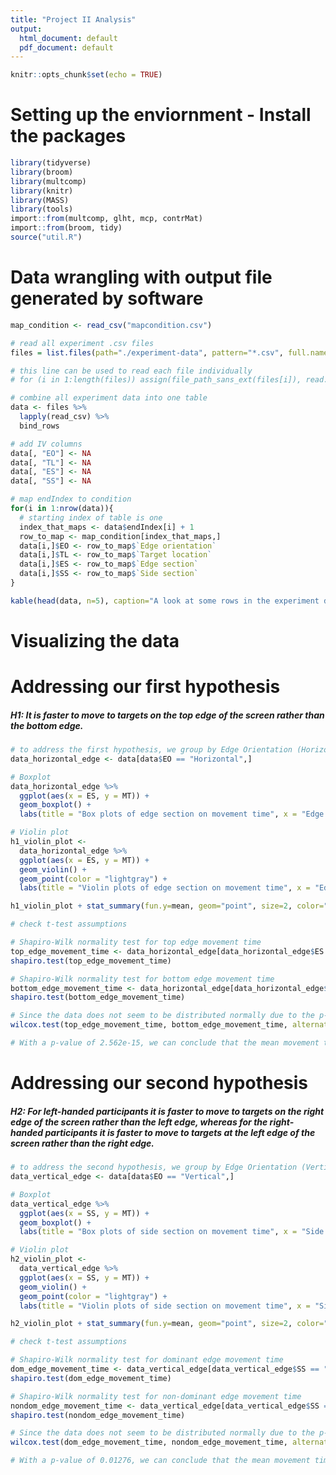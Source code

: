 ```yaml
---
title: "Project II Analysis"
output:
  html_document: default
  pdf_document: default
---
```


```r
knitr::opts_chunk$set(echo = TRUE)
```

# Setting up the enviornment - Install the packages
```r
library(tidyverse)
library(broom)
library(multcomp)
library(knitr)
library(MASS)
library(tools)
import::from(multcomp, glht, mcp, contrMat)
import::from(broom, tidy)
source("util.R") 
```

# Data wrangling with output file generated by software
```r
map_condition <- read_csv("mapcondition.csv")

# read all experiment .csv files
files = list.files(path="./experiment-data", pattern="*.csv", full.names = TRUE)

# this line can be used to read each file individually
# for (i in 1:length(files)) assign(file_path_sans_ext(files[i]), read.csv(file.path("experiment-data", files[i])))

# combine all experiment data into one table
data <- files %>% 
  lapply(read_csv) %>% 
  bind_rows 

# add IV columns
data[, "EO"] <- NA
data[, "TL"] <- NA
data[, "ES"] <- NA
data[, "SS"] <- NA

# map endIndex to condition
for(i in 1:nrow(data)){
  # starting index of table is one
  index_that_maps <- data$endIndex[i] + 1
  row_to_map <- map_condition[index_that_maps,]
  data[i,]$EO <- row_to_map$`Edge orientation`
  data[i,]$TL <- row_to_map$`Target location`
  data[i,]$ES <- row_to_map$`Edge section`
  data[i,]$SS <- row_to_map$`Side section`
}

kable(head(data, n=5), caption="A look at some rows in the experiment data")
```

# Visualizing the data

# Addressing our first hypothesis
##### H1: It is faster to move to targets on the top edge of the screen rather than the bottom edge.
```r
# to address the first hypothesis, we group by Edge Orientation (Horizontal) and Edge Section (Top and Bottom)
data_horizontal_edge <- data[data$EO == "Horizontal",]

# Boxplot
data_horizontal_edge %>%
  ggplot(aes(x = ES, y = MT)) +
  geom_boxplot() +
  labs(title = "Box plots of edge section on movement time", x = "Edge Section", y = "Movement Time")

# Violin plot  
h1_violin_plot <-
  data_horizontal_edge %>%
  ggplot(aes(x = ES, y = MT)) +
  geom_violin() +
  geom_point(color = "lightgray") +
  labs(title = "Violin plots of edge section on movement time", x = "Edge Section", y = "Movement Time")

h1_violin_plot + stat_summary(fun.y=mean, geom="point", size=2, color="red")

# check t-test assumptions

# Shapiro-Wilk normality test for top edge movement time
top_edge_movement_time <- data_horizontal_edge[data_horizontal_edge$ES == "Top", c('MT')]$MT
shapiro.test(top_edge_movement_time)

# Shapiro-Wilk normality test for bottom edge movement time
bottom_edge_movement_time <- data_horizontal_edge[data_horizontal_edge$ES == "Bottom", c('MT')]$MT
shapiro.test(bottom_edge_movement_time)

# Since the data does not seem to be distributed normally due to the p-values above, we will use the non parametric two-samples Wilcoxon rank test.
wilcox.test(top_edge_movement_time, bottom_edge_movement_time, alternative = "two.sided")

# With a p-value of 2.562e-15, we can conclude that the mean movement time for the top edge is significantly different than the mean movement time for the bottom edge. This means that it appears that the mean movement time to the top edge is faster than mean movement time to the bottom edge. This confirms our hypothesis.
```

# Addressing our second hypothesis
##### H2: For left-handed participants it is faster to move to targets on the right edge of the screen rather than the left edge, whereas for the right-handed participants it is faster to move to targets at the left edge of the screen rather than the right edge.
```r
# to address the second hypothesis, we group by Edge Orientation (Vertical) and Side Section (Dominant and Non-Dominant)
data_vertical_edge <- data[data$EO == "Vertical",]

# Boxplot
data_vertical_edge %>%
  ggplot(aes(x = SS, y = MT)) +
  geom_boxplot() +
  labs(title = "Box plots of side section on movement time", x = "Side Section", y = "Movement Time")

# Violin plot  
h2_violin_plot <-
  data_vertical_edge %>%
  ggplot(aes(x = SS, y = MT)) +
  geom_violin() +
  geom_point(color = "lightgray") +
  labs(title = "Violin plots of side section on movement time", x = "Side Section", y = "Movement Time")

h2_violin_plot + stat_summary(fun.y=mean, geom="point", size=2, color="red")

# check t-test assumptions

# Shapiro-Wilk normality test for dominant edge movement time
dom_edge_movement_time <- data_vertical_edge[data_vertical_edge$SS == "Dominant", c('MT')]$MT
shapiro.test(dom_edge_movement_time)

# Shapiro-Wilk normality test for non-dominant edge movement time
nondom_edge_movement_time <- data_vertical_edge[data_vertical_edge$SS == "Non-Dominant", c('MT')]$MT
shapiro.test(nondom_edge_movement_time)

# Since the data does not seem to be distributed normally due to the p-values above, we will use the non parametric two-samples Wilcoxon rank test.
wilcox.test(dom_edge_movement_time, nondom_edge_movement_time, alternative = "two.sided")

# With a p-value of 0.01276, we can conclude that the mean movement time for the dominant edge is significantly different than the mean movement time for the non-dominant edge. This means that it appears that the mean movement time to the dominant edge is slightly faster than mean movement time to the non-dominant edge. This contradicts our hypothesis.
```
